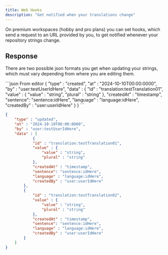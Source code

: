 ```yaml
---
title: Web Hooks
description: "Get notified when your translations change"
---
```


On premium workspaces (hobby and pro plans) you can set hooks, which send a request to an URL provided by you, to get notified whenever your repository strings change.

## Response

There are two possible json formats you get when updating your strings, which must vary depending from where you are editing them.

<CodeGroup>
```json From editor
{
    "type" : "created",
    "at" : "2024-10-10T00:00:0000",
    "by" : "user:testUserIdHere",
    "data" : {
        "id" : "translation:testTranslation01",
        "value" : {
            "value" : "string",
            "plural" : "string"
        },
        "createdAt" : "timestamp",
        "sentence": "sentence:idHere",
        "language" : "language:idHere",
        "createdBy" : "user:userIdHere"
    }
}
```

```json From cli / updating file
{
    "type" : "updated",
    "at" : "2024-10-10T00:00:0000",
    "by" : "user:testUserIdHere",
    "data" : [
            {
            "id" : "translation:testTranslation01",
            "value" : {
                "value" : "string",
                "plural" : "string"
            },
            "createdAt" : "timestamp",
            "sentence": "sentence:idHere",
            "language" : "language:idHere",
            "createdBy" : "user:userIdHere"
        },
        {
            "id" : "translation:testTranslation02",
            "value" : {
                "value" : "string",
                "plural" : "string"
            },
            "createdAt" : "timestamp",
            "sentence": "sentence:idHere",
            "language" : "language:idHere",
            "createdBy" : "user:userIdHere"
        }
    ]
}
```
</CodeGroup>